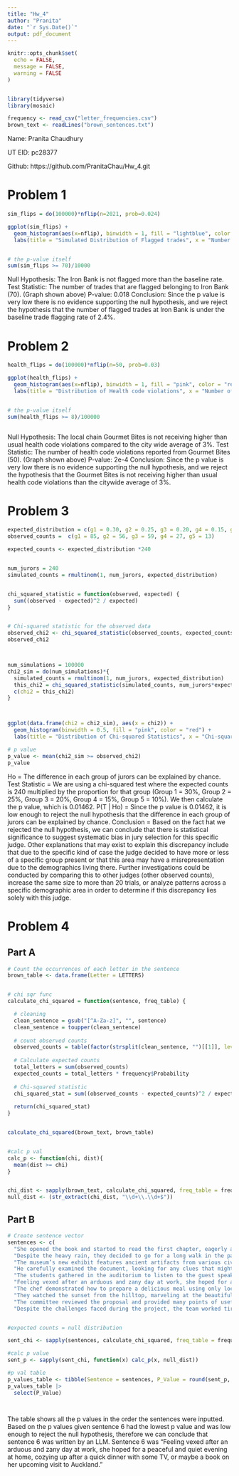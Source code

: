 ```yaml
---
title: "Hw_4"
author: "Pranita"
date: "`r Sys.Date()`"
output: pdf_document
---
```


```r
knitr::opts_chunk$set(
  echo = FALSE,
  message = FALSE,
  warning = FALSE
)


library(tidyverse)
library(mosaic)

frequency <- read_csv("letter_frequencies.csv")
brown_text <- readLines("brown_sentences.txt")

```


Name: Pranita Chaudhury

UT EID: pc28377

Github: https://github.com/PranitaChau/Hw_4.git



# Problem 1

```r

sim_flips = do(100000)*nflip(n=2021, prob=0.024)

ggplot(sim_flips) + 
  geom_histogram(aes(x=nflip), binwidth = 1, fill = "lightblue", color = "blue") +
  labs(title = "Simulated Distribution of Flagged trades", x = "Number of trades flagged", y = "Frequency simulated")


# the p-value itself
sum(sim_flips >= 70)/10000

```

Null Hypothesis: The Iron Bank is not flagged more than the baseline rate.
Test Statistic: The number of trades that are flagged belonging to Iron Bank (70).
(Graph shown above)
P-value: 0.018
Conclusion: Since the p value is very low there is no evidence supporting the null hypothesis, and we reject the hypothesis that the number of flagged trades at Iron Bank is under the baseline trade flagging rate of 2.4%.



# Problem 2


```r

health_flips = do(100000)*nflip(n=50, prob=0.03)

ggplot(health_flips) + 
  geom_histogram(aes(x=nflip), binwidth = 1, fill = "pink", color = "red") +
  labs(title = "Distribution of Health code violations", x = "Number of violations", y = "Frequency simulated")


# the p-value itself
sum(health_flips >= 8)/100000



```


Null Hypothesis: The local chain Gourmet Bites is not receiving higher than usual health code violations compared to the city wide average of 3%.
Test Statistic: The number of health code violations reported from Gourmet Bites (50).
(Graph shown above)
P-value: 2e-4
Conclusion: Since the p value is very low there is no evidence supporting the null hypothesis, and we reject the hypothesis that the Gourmet Bites is not receiving higher than usual health code violations than the citywide average of 3%.



# Problem 3


```r

expected_distribution = c(g1 = 0.30, g2 = 0.25, g3 = 0.20, g4 = 0.15, g5 = 0.10)
observed_counts =  c(g1 = 85, g2 = 56, g3 = 59, g4 = 27, g5 = 13)

expected_counts <- expected_distribution *240


num_jurors = 240
simulated_counts = rmultinom(1, num_jurors, expected_distribution)


chi_squared_statistic = function(observed, expected) {
  sum((observed - expected)^2 / expected)
}


# Chi-squared statistic for the observed data
observed_chi2 <- chi_squared_statistic(observed_counts, expected_counts)
observed_chi2



num_simulations = 100000
chi2_sim = do(num_simulations)*{
  simulated_counts = rmultinom(1, num_jurors, expected_distribution)
  this_chi2 = chi_squared_statistic(simulated_counts, num_jurors*expected_distribution)
  c(chi2 = this_chi2) 
}



ggplot(data.frame(chi2 = chi2_sim), aes(x = chi2)) +
  geom_histogram(binwidth = 0.5, fill = "pink", color = "red") +
  labs(title = "Distribution of Chi-squared Statistics", x = "Chi-squared Statistic", y = "Frequency")

# p value
p_value <- mean(chi2_sim >= observed_chi2)
p_value


```


Ho = The difference in each group of jurors can be explained by chance.
Test Statistic = We are using a chi-squared test where the expected counts is 240 multiplied by the proportion for that group (Group 1 = 30%, Group 2 = 25%, Group 3 = 20%, Group 4 = 15%, Group 5 = 10%). We then calculate the p value, which is 0.01462.
P(T | Ho) = Since the p value is 0.01462, it is low enough to reject the null hypothesis that the difference in each group of jurors can be explained by chance.
Conclusion = Based on the fact hat we rejected the null hypothesis, we can conclude that there is statistical significance to suggest systematic bias in jury selection for this specific judge. Other explanations that may exist to explain this discrepancy include that due to the specific kind of case the judge decided to have more or less of a specific group present or that this area may have a misrepresentation due to the demographics living there. Further investigations could be conducted by comparing this to other judges (other observed counts), increase the same size to more than 20 trials, or analyze patterns across a specific demographic area in order to determine if this discrepancy lies solely with this judge.


# Problem 4
## Part A

```r


# Count the occurrences of each letter in the sentence
brown_table <- data.frame(Letter = LETTERS)


# chi sqr func
calculate_chi_squared = function(sentence, freq_table) {

  # cleaning
  clean_sentence = gsub("[^A-Za-z]", "", sentence)
  clean_sentence = toupper(clean_sentence)
  
  # count observed counts
  observed_counts = table(factor(strsplit(clean_sentence, "")[[1]], levels = freq_table$Letter))
  
  # Calculate expected counts
  total_letters = sum(observed_counts)
  expected_counts = total_letters * frequency$Probability
  
  # Chi-squared statistic
  chi_squared_stat = sum((observed_counts - expected_counts)^2 / expected_counts)
  
  return(chi_squared_stat)
}


calculate_chi_squared(brown_text, brown_table)


#calc p val 
calc_p <- function(chi, dist){
  mean(dist >= chi)
}


chi_dist <- sapply(brown_text, calculate_chi_squared, freq_table = frequency)
null_dist <- (str_extract(chi_dist, "\\d+\\.\\d+$"))

```



## Part B



```r


# Create sentence vector
sentences <- c(
  "She opened the book and started to read the first chapter, eagerly anticipating what might come next.",
  "Despite the heavy rain, they decided to go for a long walk in the park, crossing the main avenue by the fountain in the center.",
  "The museum’s new exhibit features ancient artifacts from various civilizations around the world.",
  "He carefully examined the document, looking for any clues that might help solve the mystery.",
  "The students gathered in the auditorium to listen to the guest speaker’s inspiring lecture.",
  "Feeling vexed after an arduous and zany day at work, she hoped for a peaceful and quiet evening at home, cozying up after a quick dinner with some TV, or maybe a book on her upcoming visit to Auckland.",
  "The chef demonstrated how to prepare a delicious meal using only locally sourced ingredients, focusing mainly on some excellent dinner recipes from Spain.",
  "They watched the sunset from the hilltop, marveling at the beautiful array of colors in the sky.",
  "The committee reviewed the proposal and provided many points of useful feedback to improve the project’s effectiveness.",
  "Despite the challenges faced during the project, the team worked tirelessly to ensure its successful completion, resulting in a product that exceeded everyone’s expectations.")


#expected counts = null distribution

sent_chi <- sapply(sentences, calculate_chi_squared, freq_table = frequency)

#calc p value 
sent_p <- sapply(sent_chi, function(x) calc_p(x, null_dist))

#p val table
p_values_table <- tibble(Sentence = sentences, P_Value = round(sent_p, 3))
p_values_table |>
  select(P_Value)




```

The table shows all the p values in the order the sentences were inputted. Based on the p values given sentence 6 had the lowest p value and was low enough to reject the null hypothesis, therefore we can conclude that sentence 6 was written by an LLM. Sentence 6 was "Feeling vexed after an arduous and zany day at work, she hoped for a peaceful and quiet evening at home, cozying up after a quick dinner with some TV, or maybe a book on her upcoming visit to Auckland."




